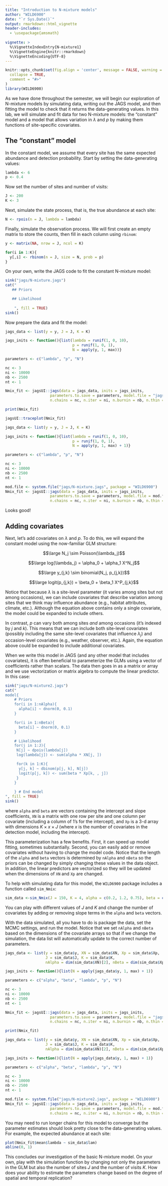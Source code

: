 ```yaml
---
title: "Introduction to N-mixture models"
author: "WILD6900"
date: "`r Sys.Date()`"
output: rmarkdown::html_vignette
header-includes:
  - \usepackage{amsmath}
  
vignette: >
  %\VignetteIndexEntry{N-mixture1}
  %\VignetteEngine{knitr::rmarkdown}
  %\VignetteEncoding{UTF-8}
---
```


```r
knitr::opts_chunk$set(fig.align = 'center', message = FALSE, warning = FALSE,
  collapse = TRUE,
  comment = "#>"
)
library(WILD6900)
```

As we have done throughout the semester, we will begin our exploration of N-mixture models by simulating data, writing out the JAGS model, and then fitting the model to check that it returns the data-generating values. In this lab, we will simulate and fit data for two N-mixture models: the "constant" model and a model that allows variation in $\lambda$ and $p$ by making them functions of site-specific covariates. 

## The "constant" model

In the constant model, we assume that every site has the same expected abundance and detection probability. Start by setting the data-generating values:

```r
lambda <- 6
p <- 0.4
```

Now set the number of sites and number of visits:

```r
J <- 200
K <- 3
```

Next, simulate the state process, that is, the true abundance at each site:

```r
N <- rpois(n = J, lambda = lambda)
```

Finally, simulate the observation process. We will first create an empty matrix to store the counts, then fill in each column using `rbinom`:

```r
y <- matrix(NA, nrow = J, ncol = K)

for(i in 1:K){
  y[,i] <- rbinom(n = J, size = N, prob = p)
}
```

On your own, write the JAGS code to fit the constant N-mixture model:

```r
sink("jags/N-mixture.jags")
cat("
   ## Priors

   ## Likelihood
   
    ", fill = TRUE)
sink()
```


Now prepare the data and fit the model:

```r

jags_data <- list(y = y, J = J, K = K)

jags_inits <- function(){list(lambda = runif(1, 0, 10),
                              p = runif(1, 0, 1),
                              N = apply(y, 1, max))}

parameters <- c("lambda", "p", "N")

nc <- 3
ni <- 10000
nb <- 2500
nt <- 1

Nmix_fit <- jagsUI::jags(data = jags_data, inits = jags_inits,
                    parameters.to.save = parameters, model.file = "jags/N-mixture.jags",
                    n.chains = nc, n.iter = ni, n.burnin = nb, n.thin = nt, parallel = TRUE)

print(Nmix_fit)

jagsUI::traceplot(Nmix_fit)
```

```r

jags_data <- list(y = y, J = J, K = K)

jags_inits <- function(){list(lambda = runif(1, 0, 10),
                              p = runif(1, 0, 1),
                              N = apply(y, 1, max) + 1)}

parameters <- c("lambda", "p", "N")

nc <- 3
ni <- 10000
nb <- 2500
nt <- 1

mod.file <- system.file("jags/N-mixture.jags", package = "WILD6900")
Nmix_fit <- jagsUI::jags(data = jags_data, inits = jags_inits,
                    parameters.to.save = parameters, model.file = mod.file,
                    n.chains = nc, n.iter = ni, n.burnin = nb, n.thin = nt, parallel = TRUE)
```

Looks good! 

## Adding covariates

Next, let's add covariates on $\lambda$ and $p$. To do this, we will expand the constant model using the now-familiar GLM structure:

$$\large N_j \sim Poisson(\lambda_j)$$

$$\large log(\lambda_j) = \alpha_0 + \alpha_1 X^N_j$$

$$\large y_{j,k} \sim binomial(N_j, p_{j,k})$$

$$\large logit(p_{j,k}) = \beta_0 + \beta_1 X^P_{j,k}$$

Notice that because $\lambda$ is a site-level parameter (it varies among sites but not among occasions), we can include covariates that describe variation among sites that we think may influence abundance (e.g., habitat attributes, climate, etc.). Although the equation above contains only a single covariate, the model could be expanded to include others. 

In contrast, $p$ can vary both among sites *and* among occasions (it's indexed by $j$ and $k$). This means that we can include both site-level covariates (possibly including the same site-level covariates that influence $\lambda_j$) and occasion-level covariates (e.g., weather, observer, etc.). Again, the equation above could be expanded to include additional covariates. 

When we write this model in JAGS (and any other model that includes covariates), it is often beneficial to parameterize the GLMs using a vector of coefficients rather than scalars. The data then goes in as a matrix or array and we use vectorization or matrix algebra to compute the linear predictor. In this case:

```r
sink("jags/N-mixture2.jags")
cat("
model{
    # Priors
    for(i in 1:nAlpha){
      alpha[i] ~ dnorm(0, 0.1)
    }

    for(i in 1:nBeta){
      beta[i] ~ dnorm(0, 0.1)
    }

    # Likelihood
    for(j in 1:J){
     N[j] ~ dpois(lambda[j])
     log(lambda[j]) <- sum(alpha * XN[j, ])

     for(k in 1:K){
      y[j, k] ~ dbinom(p[j, k], N[j])
      logit(p[j, k]) <- sum(beta * Xp[k, , j])
     }
    }
    
    } # End model
", fill = TRUE)
sink()
```

where `alpha` and `beta` are vectors containing the intercept and slope coefficients, `XN` is a matrix with one row per site and one column per covariate (including a column of 1's for the intercept), and `Xp` is a 3-d array with dimensions $K \times x \times J$ (where $x$ is the number of covariates in the detection model, including the intercept).  

This parameterization has a few benefits. First, it can speed up model fitting, sometimes substantially. Second, you can easily add or remove covariates without having to change the model code. Notice that the length of the `alpha` and `beta` vectors is determined by `nAlpha` and `nBeta` so the priors can be changed by simply changing these values in the data object. In addition, the linear predictors are vectorized so they will be updated when the dimensions of `XN` and `Xp` are changed. 

To help with simulating data for this model, the `WILD6900` package includes a function called `sim_Nmix`:

```r
sim_data <-sim_Nmix(J = 150, K = 4, alpha = c(0.2, 1.2, 0.75), beta = c(0.25, -1))
```

You can play with different values of $J$ and $K$ and change the number of covariates by adding or removing slope terms in the `alpha` and `beta` vectors. 

With the data simulated, all you have to do is package the data, set the MCMC settings, and run the model. Notice that we set `nAlpha` and `nBeta` based on the dimensions of the covariate arrays so that if we change the simulation, the data list will automatically update to the correct number of parameters. 

```r
jags_data <- list(y = sim_data$y, XN = sim_data$XN, Xp = sim_data$Xp,
                  J = sim_data$J, K = sim_data$K, 
                  nAlpha = dim(sim_data$XN)[2], nBeta = dim(sim_data$Xp)[2])

jags_inits <- function(){list(N = apply(jags_data$y, 1, max) + 1)}

parameters <- c("alpha", "beta", "lambda", "p", "N")

nc <- 3
ni <- 10000
nb <- 2500
nt <- 1

Nmix_fit <- jagsUI::jags(data = jags_data, inits = jags_inits,
                    parameters.to.save = parameters, model.file = "jags/N-mixture2.jags",
                    n.chains = nc, n.iter = ni, n.burnin = nb, n.thin = nt, parallel = TRUE)

print(Nmix_fit)
```

```r
jags_data <- list(y = sim_data$y, XN = sim_data$XN, Xp = sim_data$Xp,
                  J = sim_data$J, K = sim_data$K, 
                  nAlpha = dim(sim_data$XN)[2], nBeta = dim(sim_data$Xp)[2])

jags_inits <- function(){list(N = apply(jags_data$y, 1, max) + 1)}

parameters <- c("alpha", "beta", "lambda", "p", "N")

nc <- 3
ni <- 10000
nb <- 2500
nt <- 1

mod.file <- system.file("jags/N-mixture2.jags", package = "WILD6900")
Nmix_fit <- jagsUI::jags(data = jags_data, inits = jags_inits,
                    parameters.to.save = parameters, model.file = mod.file,
                    n.chains = nc, n.iter = ni, n.burnin = nb, n.thin = nt, parallel = TRUE)
```

You may need to run longer chains for this model to converge but the parameter estimates should look pretty close to the data-generating values. For example, the expected abundance at each site: 

```r
plot(Nmix_fit$mean$lambda ~ sim_data$lam)
abline(0, 1)
```

This concludes our investigation of the basic N-mixture model. On your own, play with the simulation function by changing not only the parameters in the GLM but also the number of sites $J$ and the number of visits $K$. How does your ability to estimate the parameters change based on the degree of spatial and temporal replication? 
